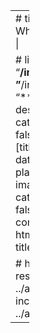 ---
# title: "Meeting People Where They R"
# description: |

# listing: 
#   contents:
#     - "**/index.qmd"
#     - "**/index.markdown"
#     - "**/index.md"
#   sort: "date desc"
#   type: default
#   categories: false
#   sort-ui: false
#   filter-ui: false
#   fields: [title, author, categories, date, image]
#   image-placeholder: sidebar.jpg
#   image-align: right
#   feed:
#     categories: [R]
# citation: false
# toc: false
# comments: false
# format:
#   html: 
#     page-layout: full
# title-block-banner: false

# header-includes: >
  # <link rel="stylesheet" href="../assets/listing-default.css">
# resources:
  # - ../assets/listing-default.css 
# include-after-body: ../assets/silvia/subscribe.html
---